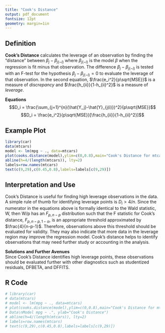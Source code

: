 ```yaml
---
title: "Cook's Distance"
output: pdf_document
fontsize: 12pt
geometry: margin=1in
---
```


## Definition
**Cook's Distance** calculates the leverage of an observation by finding the "distance" between $\beta_j - \beta_{j(-i)}$ where $\beta_{j(-i)}$ is the model $\beta$ when the regression is fit minus that observation. The difference $\beta_j - \beta_{j(-i)}$ is tested with an F-test for the hypothesis $\beta_j - \beta_{j(-i)} = 0$ to evaluate the leverage of that observation. In the second equation, $\frac{e_i^2}{p\sqrt{MSE}}$ is a measure of *discrepancy* and $\frac{h_{ii}}{1-h_{ii}^2}$ is a measure of *leverage*.

**Equations**
$$D_i = \frac{\sum_{j=1}^{n}(\hat{Y_j}-\hat{Y}_{j(i)})^2}{p\sqrt{MSE}}$$
$$D_i = \frac{e_i^2}{p\sqrt{MSE}}[\frac{h_{ii}}{1-h_{ii}^2}]$$

## Example Plot
```r
library(car)
data(mtcars)
model <- lm(mpg ~ ., data=mtcars)
plot(cooks.distance(model),ylim=c(0,0.8),main="Cook's Distance for mtcars Data\nModel mpg ~ .", ylab="Cook's Distance")
abline(h=4/(length(mtcars)), lty=2)
labels=row.names(mtcars)
text(c(9,29),c(0.45,0.8),labels=labels[c(9,29)])
```

## Interpretation and Use
Cook's Distance is useful for finding high leverage observations in the data. A simple rule of thumb for identifying leverage points is $D_i > 4/n$. Since the numerator in the equations above is formally identical to the Wald statistic, W, then W/p has an $F_{p,n-p}$ distribution such that the F statistic for Cook's distance, $F_{p,n-p,1-\alpha}$, is an appropriate threshold approximated by $\frac{4}{n-p-1}$. Therefore, observations above this threshold should be evaluated for validity. They may also indicate that more data in the leverage region may improve the regression model. Cook's distance helps to identify observations that may need further study or accounting in the analysis.

**Solutions and Further Avenues**  
Since Cook's Distance identifies high leverage points, these observations should be evaluated further with other diagnostics such as studentized residuals, DFBETA, and DFFITS.

## R Code
```r
# library(car)
# data(mtcars)
# model <- lm(mpg ~ ., data=mtcars)
# plot(cooks.distance(model),ylim=c(0,0.8),main="Cook's Distance for mtcars 
# Data\nModel mpg ~ .", ylab="Cook's Distance")
# abline(h=4/(length(mtcars)), lty=2)
# labels=row.names(mtcars)
# text(c(9,29),c(0.45,0.8),labels=labels[c(9,29)])
```
